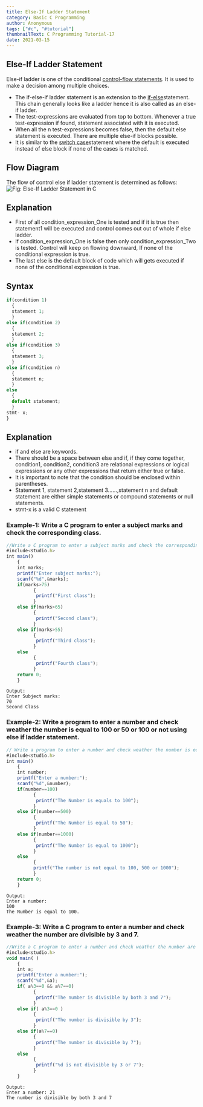```yaml
---
title: Else-If Ladder Statement
category: Basic C Programming
author: Anonymous
tags: ["#c", "#tutorial"]
thumbnailText: C Programming Tutorial-17
date: 2021-03-15
---
```

## Else-If Ladder Statement
Else-if ladder is one of the conditional [control-flow statements](https://funycode.com/if-statement/). It is used to make a decision among multiple choices.
- The if-else-if ladder statement is an extension to the [if-else](https://funycode.com/if-else-statement/)statement. This chain generally looks like a ladder hence it is also called as an else-if ladder.
- The test-expressions are evaluated from top to bottom. Whenever a true test-expression if found, statement associated with it is executed.
- When all the n test-expressions becomes false, then the default else statement is executed. There are multiple else-if blocks possible.
- It is similar to the [switch case](https://funycode.com/switch-statement-in-c/)statement where the default is executed instead of else block if none of the cases is matched.
## Flow Diagram
The flow of control else if ladder statement is determined as follows:
![ Fig: Else-If Ladder Statement in C](../../assets/cPic/elif.png)

## Explanation
- First of all condition_expression_One is tested and if it is true then statement1 will be executed and control comes out out of whole if else ladder.
- If condition_expression_One is false then only condition_expression_Two is tested. Control will keep on flowing downward, If none of the conditional expression is true.
- The last else is the default block of code which will gets executed if none of the conditional expression is true.
## Syntax
```js
if(condition 1)
  {
  statement 1;
  }
else if(condition 2)
  {
  statement 2;
  }
else if(condition 3)
  {
  statement 3;
  }
else if(condition n)
  {
  statement n;
  }
else
  {
  default statement;
  }
stmt- x;
}
```
## Explanation
- if and else are keywords.
- There should be a space between else and if, if they come together, condition1, condition2, condition3 are relational expressions or logical expressions or any other expressions that return either true or false.
- It is important to note that the condition  should be enclosed within parentheses.
- Statement 1, statement 2,statement 3……,statement n and default statement are either simple statements or compound statements or null statements.
- stmt-x is a valid C statement
### Example-1: Write a C program to enter a subject marks and check the corresponding class.
```js
//Write a C program to enter a subject marks and check the corresponding class.
#include<studio.h>
int main()
    {
    int marks;
    printf("Enter subject marks:");
    scanf("%d",&marks);
    if(marks>75)
          {
           printf("First class");
          }
    else if(marks>65)
          {
           printf("Second class");
          }
    else if(marks>55)
          {
           printf("Third class");
          }
    else
          {
           printf("Fourth class");
          }
    return 0;
    }
```
```
Output:
Enter Subject marks:
70
Second Class
```
### Example-2: Write a program to enter a number and check weather the number is equal to 100 or 50 or 100 or not using else if ladder statement.
```js
// Write a program to enter a number and check weather the number is equal to 100 or 50 or 100 or not using else if ladder statement
#include<studio.h>
int main()
    {
    int number;
    printf("Enter a number:");
    scanf("%d",&number);
    if(number==100)
          {
           printf("The Number is equals to 100");
          }
    else if(number==500)
          {
           printf("The Number is equal to 50");
          }
    else if(number==1000)
          {
           printf("The Number is equal to 1000");
          }
    else
          {
          printf("The number is not equal to 100, 500 or 1000");
          }
    return 0;
    }
```
```
Output:
Enter a number:
100
The Number is equal to 100.
```
### Example-3: Write a C program to enter a number and check weather the number are divisible by 3 and 7.
```js
//Write a C program to enter a number and check weather the number are divisible by 3 and 7.
#include<studio.h>
void main( )
    {
    int a;
    printf("Enter a number:");
    scanf("%d",&a);
    if( a%3==0 && a%7==0)
          {
           printf("The number is divisible by both 3 and 7");
          }
    else if( a%3==0 )
          {
           printf("The number is divisible by 3");
          }
    else if(a%7==0)
          {
           printf("The number is divisible by 7");
          }
    else
          {
           printf("%d is not divisible by 3 or 7");
          }
    }
```
```
Output:
Enter a number: 21
The number is divisible by both 3 and 7
```